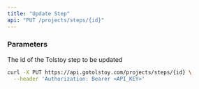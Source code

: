 ```yaml
---
title: "Update Step"
api: "PUT /projects/steps/{id}"
---
```


### Parameters

<ParamField path="id" type="string" required>

The id of the Tolstoy step to be updated

</ParamField>

<ParamField body="description" type="string"></ParamField>

<ParamField body="answers" type="array"></ParamField>

<ParamField body="videoId" type="string"></ParamField>

<ParamField body="overlayText" type="string"></ParamField>

<ParamField body="answerTime" type="number"></ParamField>

<RequestExample>

```bash Request
curl -X PUT https://api.gotolstoy.com/projects/steps/{id} \
  --header 'Authorization: Bearer <API_KEY>'
```

</RequestExample>
